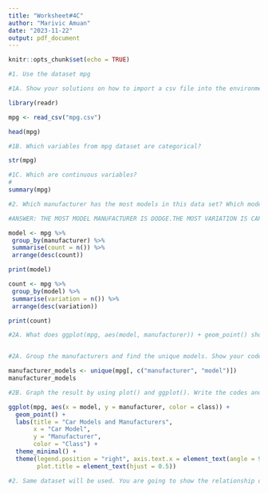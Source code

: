 ```yaml
---
title: "Worksheet#4C"
author: "Marivic Amuan"
date: "2023-11-22"
output: pdf_document
---
```


```r
knitr::opts_chunk$set(echo = TRUE)
```

```r

#1. Use the dataset mpg

#1A. Show your solutions on how to import a csv file into the environment.

library(readr)

mpg <- read_csv("mpg.csv")

head(mpg)

```

```r

#1B. Which variables from mpg dataset are categorical?

str(mpg)

```

```r
#1C. Which are continuous variables?
#
summary(mpg)

```

```r
#2. Which manufacturer has the most models in this data set? Which model has the most variations? Show your answer.

#ANSWER: THE MOST MODEL MANUFACTURER IS DODGE.THE MOST VARIATION IS CARAVAN 2WD.

model <- mpg %>%
 group_by(manufacturer) %>%
 summarise(count = n()) %>%
 arrange(desc(count))

print(model)

count <- mpg %>%
 group_by(model) %>%
 summarise(variation = n()) %>%
 arrange(desc(variation))

print(count)

```


```r
#2A. What does ggplot(mpg, aes(model, manufacturer)) + geom_point() show?



```

```r
#2A. Group the manufacturers and find the unique models. Show your codes and result.

manufacturer_models <- unique(mpg[, c("manufacturer", "model")])
manufacturer_models

```


```r
#2B. Graph the result by using plot() and ggplot(). Write the codes and its result.

ggplot(mpg, aes(x = model, y = manufacturer, color = class)) + 
  geom_point() +
  labs(title = "Car Models and Manufacturers",
       x = "Car Model",
       y = "Manufacturer",
       color = "Class") +
  theme_minimal() +
  theme(legend.position = "right", axis.text.x = element_text(angle = 90,hjust = 1),
        plot.title = element_text(hjust = 0.5))

```

```r
#2. Same dataset will be used. You are going to show the relationship of the model and the manufacturer


```